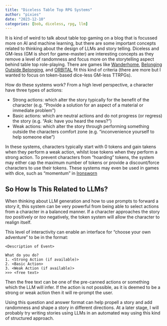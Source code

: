```yaml
---
title: "Diceless Table Top RPG Systems"
author: "pixies"
date: "2023-12-10"
categories: [bob, diceless, rpg, llm]
---
```


It is kind of weird to talk about table top gaming on a blog that is focussed more on AI and machine learning, but there are some important concepts
related to thinking about the design of LLMs and story telling. Diceless and GM-less (GM is short for game-master) are interesting
concepts as they remove a level of randomness and focus more on the storytelling aspect behind table top role-playing. There are games like
[Wanderhome](https://possumcreekgames.com/pages/wanderhome), [Belonging Outside Belonging](https://buriedwithoutceremony.com/belonging), and [ORBITAL](https://mouseholepress.itch.io/orbital)
fit this kind of criteria (there are more but I wanted to focus on token-based dice-less GM-less TTRPGs). 

How do these systems work? From a high level perspective, a character have three types of actions:

* Strong actions: which alter the story typically for the benefit of the character (e.g. "Provide a solution for an aspect of a material or immediate problem")
* Basic actions: which are neutral actions and do not progress (or regress) the story (e.g. "Ask: have you heard the news?")
* Weak actions: which alter the story through performing something outside the characters comfort zone (e.g. "inconvenience yourself to help someone else")

In these systems, characters typically start with 0 tokens and gain takens when they perform a weak action, whilst lose tokens when they perform a strong action. To prevent
characters from "hoarding" tokens, the system may either cap the maximum number of tokens or provide a discount/force characters to use their tokens. These systems may even be used in games with dice, such as "momentum" in [Ironsworn](https://www.ironswornrpg.com/)

## So How Is This Related to LLMs?

When thinking about LLM generation and how to use prompts to forward a story it, this system can be very powerful from being able to select actions from a character in a balanced manner.
If a character approaches the story _too_ positively or _too_ negatively, the token system will allow the character to realign itself.  

This level of interactivity can enable an interface for "choose your own adventure" to be in the format:

```
<Description of Event>

What do you do?
1. <Strong Action (if available)>
2. <Basic Action>
3. <Weak Action (if available)>
>>> <free text>
```

Then the free text can be one of the pre-canned actions or something which the LLM will infer. If the action is not possible, as it is deemed to be a 
strong or weak action then it will re-prompt the user. 

Using this question and answer format can help propell a story and add randomness and shape a story in different directions. At a later stage, I will probably
try writing stories using LLMs in an automated way using this kind of structured approach.